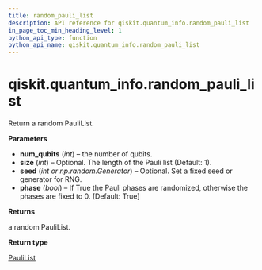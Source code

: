 ```yaml
---
title: random_pauli_list
description: API reference for qiskit.quantum_info.random_pauli_list
in_page_toc_min_heading_level: 1
python_api_type: function
python_api_name: qiskit.quantum_info.random_pauli_list
---
```


<span id="qiskit-quantum-info-random-pauli-list" />

# qiskit.quantum\_info.random\_pauli\_list

<Function id="qiskit.quantum_info.random_pauli_list" isDedicatedPage={true} github="https://github.com/qiskit/qiskit/tree/stable/0.22/qiskit/quantum_info/operators/symplectic/random.py" signature="random_pauli_list(num_qubits, size=1, seed=None, phase=True)">
  Return a random PauliList.

  **Parameters**

  *   **num\_qubits** (*int*) – the number of qubits.
  *   **size** (*int*) – Optional. The length of the Pauli list (Default: 1).
  *   **seed** (*int or np.random.Generator*) – Optional. Set a fixed seed or generator for RNG.
  *   **phase** (*bool*) – If True the Pauli phases are randomized, otherwise the phases are fixed to 0. \[Default: True]

  **Returns**

  a random PauliList.

  **Return type**

  [PauliList](qiskit.quantum_info.PauliList "qiskit.quantum_info.PauliList")
</Function>

